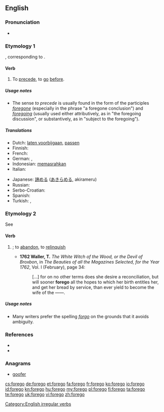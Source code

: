 ==English==

===Pronunciation===
* {{a|UK}} {{IPA|/fɔːˈɡəʊ/}}

===Etymology 1===
{{etyl|ang}} {{term|foregan|foregān}}, corresponding to {{prefix|fore|go}}.

====Verb====
{{en-verb|foregoes|foregoing|forewent|foregone}}
# To [[precede]], to [[go]] [[before]].

=====Usage notes=====
* The sense ''to precede'' is usually found in the form of the participles ''[[foregone]]'' (especially in the phrase "a foregone conclusion") and ''[[foregoing]]'' (usually used either attributively, as in "the foregoing discussion", or substantively, as in "subject to the foregoing").

=====Translations=====
{{trans-top|to precede}}
* Dutch: [[laten voorbijgaan]], [[passen]]
* Finnish: {{t+|fi|edeltää}}
* French: {{t+|fr|précéder}}
* German: {{t-|de|vorangehen}}, {{t-|de|vorhergehen}}
* Indonesian: [[pasrah|memasrahkan]]
* Italian: {{t+|it|precedere}}
{{trans-mid}}
* Japanese: [[諦める]] ([[あきらめる]], akirameru)
* Russian: {{t+|ru|предшествовать|sc=Cyrl|tr=pr'edšéstvovat'}} {{impf}}
* Serbo-Croatian: {{t-|sh|prethoditi}}
* Spanish: {{t|es|preceder}}
* Turkish: {{t-|tr|önce gelmek}}, {{t-|tr|önce gitmek}}
{{trans-bottom}}

===Etymology 2===
See {{term|forgo|lang=en}}

====Verb====
{{en-verb|foregoes|foregoing|forewent|foregone}}
# {{alternative spelling of|forgo|nodot=1}}; to [[abandon]], to [[relinquish]]
#* '''1762 Waller, T.''' ''The White Witch of the Wood, or the Devil of Broxbon'', in ''The Beauties of all the Magazines Selected, for the Year 1762'', Vol. I (February), page 34:
#*: [&hellip;] for on no other terms does she desire a reconciliation, but will sooner '''forego''' all the hopes to which her birth entitles her, and get her bread by service, than ever yield to become the wife of the ——.

=====Usage notes=====
* Many writers prefer the spelling ''[[forgo]]'' on the grounds that it avoids ambiguity.

===References===
* {{R:Century 1911}}
* {{R:Webster 1913}}

===Anagrams===
* [[goofer#English|goofer]]

[[Category:English irregular verbs]]

[[cs:forego]]
[[de:forego]]
[[et:forego]]
[[fa:forego]]
[[fr:forego]]
[[ko:forego]]
[[io:forego]]
[[id:forego]]
[[kn:forego]]
[[hu:forego]]
[[my:forego]]
[[pl:forego]]
[[fi:forego]]
[[ta:forego]]
[[te:forego]]
[[uk:forego]]
[[vi:forego]]
[[zh:forego]]